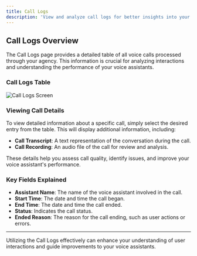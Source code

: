 ```yaml
---
title: Call Logs
description: 'View and analyze call logs for better insights into your voice assistant interactions.'
---
```


## Call Logs Overview

The Call Logs page provides a detailed table of all voice calls processed through your agency. This information is crucial for analyzing interactions and understanding the performance of your voice assistants.

### Call Logs Table

![Call Logs Screen](/images/vapify-call-logs.png)

### Viewing Call Details

To view detailed information about a specific call, simply select the desired entry from the table. This will display additional information, including:

- **Call Transcript**: A text representation of the conversation during the call.
- **Call Recording**: An audio file of the call for review and analysis.

These details help you assess call quality, identify issues, and improve your voice assistant's performance.

### Key Fields Explained

- **Assistant Name**: The name of the voice assistant involved in the call.
- **Start Time**: The date and time the call began.
- **End Time**: The date and time the call ended.
- **Status**: Indicates the call status.
- **Ended Reason**: The reason for the call ending, such as user actions or errors.

---

Utilizing the Call Logs effectively can enhance your understanding of user interactions and guide improvements to your voice assistants.
